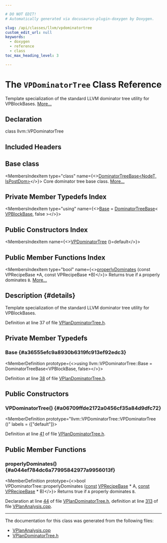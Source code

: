 ```yaml
---

# DO NOT EDIT!
# Automatically generated via docusaurus-plugin-doxygen by Doxygen.

slug: /api/classes/llvm/vpdominatortree
custom_edit_url: null
keywords:
  - doxygen
  - reference
  - class
toc_max_heading_level: 3

---
```





# The `VPDominatorTree` Class Reference

<DoxygenPage pluginConfig={pluginConfig}>

Template specialization of the standard LLVM dominator tree utility for VPBlockBases. <a href="#details">More...</a>

## Declaration

<CodeBlock>class llvm::VPDominatorTree</CodeBlock>

## Included Headers

<IncludesList>
<IncludesListItem
  filePath="Transforms/Vectorize/VPlanDominatorTree.h"
  permalink="/docs/api/files/lib/lib/transforms/lib/transforms/vectorize/vplandominatortree-h"
  isLocal="true" />
</IncludesList>

## Base class

<MembersIndex>

<MembersIndexItem
  type="class"
  name={<><a href="/docs/api/classes/llvm/dominatortreebase">DominatorTreeBase&lt;NodeT, IsPostDom&gt;</a></>}>
Core dominator tree base class. <a href="/docs/api/classes/llvm/dominatortreebase/#details">More...</a>
</MembersIndexItem>

</MembersIndex>

## Private Member Typedefs Index

<MembersIndex>

<MembersIndexItem
  type="using"
  name={<><a href="#a36555efc9a8930b6319fc913ef92edc3">Base</a> = <a href="/docs/api/classes/llvm/dominatortreebase">DominatorTreeBase</a>&lt; <a href="/docs/api/classes/llvm/vpblockbase">VPBlockBase</a>, false &gt;</>}>
</MembersIndexItem>

</MembersIndex>

## Public Constructors Index

<MembersIndex>

<MembersIndexItem
  name={<><a href="#a06709ffde2172a0456cf35a84d9dfc72">VPDominatorTree</a> ()=default</>}>
</MembersIndexItem>

</MembersIndex>

## Public Member Functions Index

<MembersIndex>

<MembersIndexItem
  type="bool"
  name={<><a href="#a044ef784dc6a77995842977a9956013f">properlyDominates</a> (const VPRecipeBase &#42;A, const VPRecipeBase &#42;B)</>}>
Returns true if <code>A</code> properly dominates <code>B</code>. <a href="#a044ef784dc6a77995842977a9956013f">More...</a>
</MembersIndexItem>

</MembersIndex>

## Description {#details}

Template specialization of the standard LLVM dominator tree utility for VPBlockBases.

Definition at line 37 of file <a href="/docs/api/files/lib/lib/transforms/lib/transforms/vectorize/vplandominatortree-h">VPlanDominatorTree.h</a>.

<SectionDefinition>

## Private Member Typedefs

### Base {#a36555efc9a8930b6319fc913ef92edc3}

<MemberDefinition
  prototype={<>using llvm::VPDominatorTree::Base =  DominatorTreeBase&lt;VPBlockBase, false&gt;</>}>

Definition at line <a href="/docs/api/files/lib/lib/transforms/lib/transforms/vectorize/vplandominatortree-h/#l00038">38</a> of file <a href="/docs/api/files/lib/lib/transforms/lib/transforms/vectorize/vplandominatortree-h">VPlanDominatorTree.h</a>.
</MemberDefinition>

</SectionDefinition>

<SectionDefinition>

## Public Constructors

### VPDominatorTree() {#a06709ffde2172a0456cf35a84d9dfc72}

<MemberDefinition
  prototype="llvm::VPDominatorTree::VPDominatorTree ()"
  labels = {["default"]}>

Definition at line <a href="/docs/api/files/lib/lib/transforms/lib/transforms/vectorize/vplandominatortree-h/#l00041">41</a> of file <a href="/docs/api/files/lib/lib/transforms/lib/transforms/vectorize/vplandominatortree-h">VPlanDominatorTree.h</a>.
</MemberDefinition>

</SectionDefinition>

<SectionDefinition>

## Public Member Functions

### properlyDominates() {#a044ef784dc6a77995842977a9956013f}

<MemberDefinition
  prototype={<>bool VPDominatorTree::properlyDominates (<a href="/docs/api/files/lib/lib/target/lib/target/aarch64/aarch64promoteconstant-cpp/#a90f8350fecae261c25be85d38b451bff">const</a> <a href="/docs/api/classes/llvm/vprecipebase">VPRecipeBase</a> &#42; A, <a href="/docs/api/files/lib/lib/target/lib/target/aarch64/aarch64promoteconstant-cpp/#a90f8350fecae261c25be85d38b451bff">const</a> <a href="/docs/api/classes/llvm/vprecipebase">VPRecipeBase</a> &#42; B)</>}>
Returns true if <code>A</code> properly dominates <code>B</code>.

Declaration at line <a href="/docs/api/files/lib/lib/transforms/lib/transforms/vectorize/vplandominatortree-h/#l00044">44</a> of file <a href="/docs/api/files/lib/lib/transforms/lib/transforms/vectorize/vplandominatortree-h">VPlanDominatorTree.h</a>, definition at line <a href="/docs/api/files/lib/lib/transforms/lib/transforms/vectorize/vplananalysis-cpp/#l00313">313</a> of file <a href="/docs/api/files/lib/lib/transforms/lib/transforms/vectorize/vplananalysis-cpp">VPlanAnalysis.cpp</a>.
</MemberDefinition>

</SectionDefinition>

<hr/>

The documentation for this class was generated from the following files:

<ul>
<li><a href="/docs/api/files/lib/lib/transforms/lib/transforms/vectorize/vplananalysis-cpp">VPlanAnalysis.cpp</a></li>
<li><a href="/docs/api/files/lib/lib/transforms/lib/transforms/vectorize/vplandominatortree-h">VPlanDominatorTree.h</a></li>
</ul>

</DoxygenPage>

